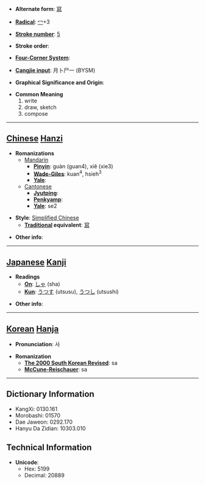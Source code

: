 * '''Alternate form''': [[寫]]

* '''[[Wiktionary:Chinese radical index| Radical]]''': [[Wiktionary:Chinese radical index 冖|冖]]+3

* '''[[Wiktionary:Chinese total strokes index|Stroke number]]''': [[Wiktionary:Chinese total strokes index 5|5]]

* '''Stroke order''': 

* '''[[Wiktionary:Chinese four corner index|Four-Corner System]]''': 

* '''[[Wiktionary:Chinese Cangjie index|Cangjie input]]''': 月卜尸一 (BYSM)

* '''Graphical Significance and Origin''': 

* '''Common Meaning'''
*#write
*# draw, sketch
*# compose


----

== [[Chinese]] [[Hanzi]] ==

* '''Romanizations'''
** [[Mandarin]]
*** '''[[Pinyin]]''': guàn (guan4), xiě (xie3)
*** '''[[Wade-Giles]]''': kuan<sup>4</sup>, hsieh<sup>3</sup>
*** '''[[Yale]]''': 
**[[Cantonese]]
***'''[[Jyutping]]''':
***'''[[Penkyamp]]''': 
***'''[[Yale]]''': se2

* '''Style''': [[Simplified Chinese]] 
** '''[[Traditional Chinese|Traditional]] equivalent''': [[寫]]

* '''Other info''': 

----

== [[Japanese]] [[Kanji]] ==

* '''Readings'''
** '''[[On]]''': [[しゃ]] (sha)
** '''[[Kun]]''': [[うつす]] (utsusu), [[うつし]] (utsushi)

* '''Other info''':  

----

== [[Korean]] [[Hanja]] ==

* '''Pronunciation''': 사

* '''Romanization'''
** '''[[The 2000 South Korean Revised Romanization|The 2000 South Korean Revised]]''': sa
** '''[[McCune-Reischauer]]''': sa

----

== Dictionary Information ==

* KangXi: 0130.161
* Morobashi: 01570
* Dae Jaweon: 0292.170
* Hanyu Da Zidian: 10303.010

== Technical Information ==

* '''Unicode''':
** Hex: 5199
** Decimal: 20889